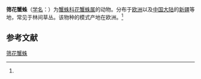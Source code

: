 {{Speciesbox
| name = 筛花蟹蛛
| status = 
| status_system = 
| image = 
| genus = Xysticus
| species = cribratus
| authority = (Simon, 1885)<ref name='id14621'>{{cite web| url =http://www.bioinfo.cn/db05/BjdwSpecies.php?action=view&id=14621| title =筛花蟹蛛| work =《中国动物物种编目数据库》| publisher =中国科学院微生物研究所| author =中国科学院动物研究所| accessdate =2009-04-28| deadurl =yes| archiveurl =https://web.archive.org/web/20160305094054/http://www.bioinfo.cn/db05/BjdwSpecies.php?action=view&id=14621| archivedate =2016-03-05}}</ref>
}}

'''筛花蟹蛛'''（[[学名|学名]]：{{lang|la|''Xysticus cribratus''}}）为[[蟹蛛科|蟹蛛科]][[花蟹蛛属|花蟹蛛属]]的动物。分布于[[欧洲|欧洲]]以及[[中国大陆|中国大陆]]的[[新疆|新疆]]等地，常见于林间草丛。该物种的模式产地在欧洲。<ref name='id14621'/>

== 参考文献 ==
{{reflist}}

{{Wikispecies|Xysticus cribratus}}
{{Taxonbar|from=Q1936961}}

[[Category:花蟹蛛属|筛花蟹蛛]]


{{蜘蛛小作品}}